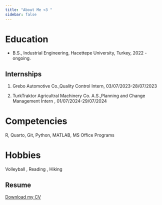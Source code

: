 ```yaml
---
title: "About Me <3 "
sidebar: false 
---
```


# Education

-   B.S., Industrial Engineering, Hacettepe University, Turkey, 2022 - ongoing.



## Internships

1.  Grebo Automotive Co.,Quality Control Intern, 03/07/2023-28/07/2023

2.  TurkTraktor Agricultral Machinery Co. A.S.,Planning and Change Management Intern , 01/07/2024-29/07/2024

# Competencies

R, Quarto, Git, Python, MATLAB, MS Office Programs

# Hobbies
Volleyball , Reading , Hiking

## Resume 

[Download my CV](Firdevs_Elif_Batur_CV_2024.pdf)



